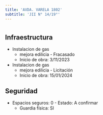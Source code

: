 ```yaml
---
title: 'AVDA. VARELA 1802'
subtitle: 'JII N° 14/19°'
---
```


#
## Infraestructura

* Instalacion de gas 
    + mejora edilicia - Fracasado 
    + Inicio de obra: 3/11/2023 


* Instalacion de gas 
    + mejora edilicia - Licitación 
    + Inicio de obra: 15/01/2024 






## Seguridad

*  Espacios seguros: 0 - Estado: A confirmar 
    + Guardia física: SI



